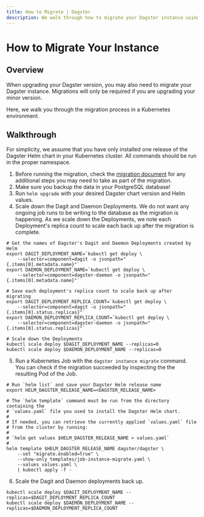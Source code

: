 ```yaml
---
title: How to Migrate | Dagster
description: We walk through how to migrate your Dagster instance using a Kubernetes Job from the Helm chart.
---
```


# How to Migrate Your Instance

## Overview

When upgrading your Dagster version, you may also need to migrate your Dagster instance. Migrations will only be required if you are upgrading your minor version.

Here, we walk you through the migration process in a Kubernetes environment.

## Walkthrough

For simplicity, we assume that you have only installed one release of the Dagster Helm chart in your Kubernetes cluster. All commands should be run in the proper namespace.

1. Before running the migration, check the [migration document](https://github.com/dagster-io/dagster/blob/master/MIGRATION.md) for any additional steps you may need to take as part of the migration.
2. Make sure you backup the data in your PostgreSQL database!
3. Run `helm upgrade` with your desired Dagster chart version and Helm values.
4. Scale down the Dagit and Daemon Deployments. We do not want any ongoing job runs to be writing to the database as the migration is happening. As we scale down the Deployments, we note each Deployment's replica count to scale each back up after the migration is complete.

```shell
# Get the names of Dagster's Dagit and Daemon Deployments created by Helm
export DAGIT_DEPLOYMENT_NAME=`kubectl get deploy \
    --selector=component=dagit -o jsonpath="{.items[0].metadata.name}"`
export DAEMON_DEPLOYMENT_NAME=`kubectl get deploy \
    --selector=component=dagster-daemon -o jsonpath="{.items[0].metadata.name}"`

# Save each deployment's replica count to scale back up after migrating
export DAGIT_DEPLOYMENT_REPLICA_COUNT=`kubectl get deploy \
    --selector=component=dagit -o jsonpath="{.items[0].status.replicas}"`
export DAEMON_DEPLOYMENT_REPLICA_COUNT=`kubectl get deploy \
    --selector=component=dagster-daemon -o jsonpath="{.items[0].status.replicas}"`

# Scale down the Deployments
kubectl scale deploy $DAGIT_DEPLOYMENT_NAME --replicas=0
kubectl scale deploy $DAEMON_DEPLOYMENT_NAME --replicas=0
```

5. Run a Kubernetes Job with the `dagster instance migrate` command. You can check if the migration succeeded by inspecting the the resulting Pod of the Job.

```shell
# Run `helm list` and save your Dagster Helm release name
export HELM_DAGSTER_RELEASE_NAME=<DAGSTER_RELEASE_NAME>

# The `helm template` command must be run from the directory containing the
# `values.yaml` file you used to install the Dagster Helm chart.
#
# If needed, you can retrieve the currently applied `values.yaml` file
# from the cluster by running:
#
# `helm get values $HELM_DAGSTER_RELEASE_NAME > values.yaml`
#
helm template $HELM_DAGSTER_RELEASE_NAME dagster/dagster \
    --set "migrate.enabled=true" \
    --show-only templates/job-instance-migrate.yaml \
    --values values.yaml \
    | kubectl apply -f -
```

6. Scale the Dagit and Daemon deployments back up.

```shell
kubectl scale deploy $DAGIT_DEPLOYMENT_NAME --replicas=$DAGIT_DEPLOYMENT_REPLICA_COUNT
kubectl scale deploy $DAEMON_DEPLOYMENT_NAME --replicas=$DAEMON_DEPLOYMENT_REPLICA_COUNT
```
